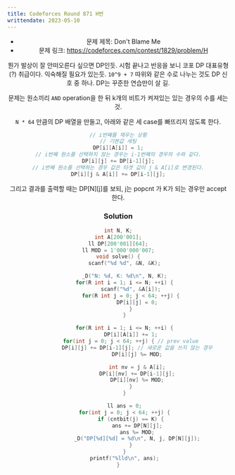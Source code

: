 ```yaml
---
title: Codeforces Round 871 H번
writtendate: 2023-05-10
---
```


<Header />

- 문제 제목: Don't Blame Me
- 문제 링크: https://codeforces.com/contest/1829/problem/H

뭔가 발상이 잘 안떠오른다 싶으면 DP인듯. 시험 끝나고 반응을 보니 코포 DP 대표유형(?) 취급이다. 익숙해질 필요가 있는듯. `10^9 + 7` 따위와 같은 수로 나누는 것도 DP 신호 중 하나. DP는 꾸준한 연습만이 살 길.

문제는 원소끼리 `AND` operation을 한 뒤 k개의 비트가 켜져있는 있는 경우의 수를 세는 것.

`N * 64` 만큼의 DP 배열을 만들고, 아래와 같은 세 case를 빠뜨리지 않도록 한다.

```cpp
// i번째를 채우는 상황
// 기본값 세팅
DP[i][A[i]] = 1;
// i번째 원소를 선택하지 않는 경우는 i-1번째의 경우의 수와 같다.
DP[i][j] += DP[i-1][j];
// i번째 원소를 선택하는 경우 값은 타겟 값이 j & A[i]로 변경된다.
DP[i][j & A[i]] += DP[i-1][j];
```

그리고 결과를 출력할 때는 DP[N][j]를 보되, j는 popcnt 가 K가 되는 경우만 accept 한다.

### Solution

```cpp
int N, K;
int A[200'001];
ll DP[200'001][64];
ll MOD = 1'000'000'007;
void solve() {
    scanf("%d %d", &N, &K);

    _D("N: %d, K: %d\n", N, K);
    for(R int i = 1; i <= N; ++i) {
        scanf("%d", &A[i]);
        for(R int j = 0; j < 64; ++j) {
            DP[i][j] = 0;
        }
    }

    for(R int i = 1; i <= N; ++i) {
        DP[i][A[i]] += 1;
        for(int j = 0; j < 64; ++j) { // prev value
            DP[i][j] += DP[i-1][j]; // 새로운 값을 쓰지 않는 경우
            DP[i][j] %= MOD;

            int nv = j & A[i];
            DP[i][nv] += DP[i-1][j];
            DP[i][nv] %= MOD;
        }
    }

    ll ans = 0;
    for(int j = 0; j < 64; ++j) {
        if (cntbit(j) == K) {
            ans += DP[N][j];
            ans %= MOD;
            _D("DP[%d][%d] = %d\n", N, j, DP[N][j]);
        }
    }
    printf("%lld\n", ans);
}
```

<Comment />

